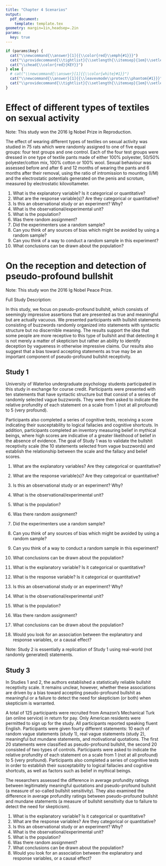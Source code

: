 ```yaml
---
title: "Chapter 4 Scenarios"
output: 
  pdf_document:
    template: template.tex
geometry: margin=1in,headsep=.2in
params:
  key: true
---
```


```r
if (params$key) {
  cat("\\newcommand{\\answer}[1]{{\\color{red}\\emph{#1}}}")
  cat("\\providecommand{\\tightlist}{\\setlength{\\itemsep}{1em}\\setlength{\\parskip}{0pt}}")
  cat("\\chead{\\color{red}{KEY}}")
} else {
  # cat("\\newcommand{\\answer}[1]{{\\color{white}#1}}") 
  cat("\\newcommand{\\answer}[1]{{\\leavevmode\\protect\\phantom{#1}}}")
  cat("\\providecommand{\\tightlist}{\\setlength{\\itemsep}{1em}\\setlength{\\parskip}{0pt}}")
}

```


# Effect of different types of textiles on sexual activity

Note: This study won the 2016 Ig Nobel Prize in Reproduction. \footnote{https://www.improbable.com/ig-about/winners/\#ig2016}

The effect of wearing different types of textiles on sexual activity was studied in 75 rats which were randomly assigned to one of five equal groups: four test groups and one control. Each of the four test groups were dressed in one type of textile pants made of either 100% polyester, 50/50% polyester/cotton mix, 100% cotton or 100% wool. Sexual behaviour was assessed before and after 6 and 12 months of wearing the pants and 6 months after their removal, using the ratio of intromission to mounting (I/M) and the electrostatic potentials generated on the penis and scrotum, measured by electrostatic kilovoltameter.

1. What is the explanatory variable? Is it categorical or quantitative?    
\longanswer\answer{The explanatory variable is the type of textile used in the rats' clothing (or control if no pants were worn). It is categorical.}
2. What are the response variable(s)? Are they categorical or quantitative?    
\longanswer\answer{Broadly, sexual behavior is the response variable, measured by the quantitative variables I/M ratio and genital electrostatic potential. }
3. Is this an observational study or an experiment? Why?    
\longanswer\answer{This is an experiment - the rats were randomly assigned to an experimenter-controlled treatment. }
4. What is the observational/experimental unit?    
\longanswer\answer{A rat}
5. What is the population?    
\longanswer\answer{Rats; that is, the population of all rats, past, present, and future.}
6. Was there random assignment?    
\longanswer\answer{Yes, there was random assignment}
7. Did the experimenters use a random sample?    
\longanswer\answer{No, there is no evidence that the experimenters randomly sampled rats.}
8. Can you think of any sources of bias which might be avoided by using a random sample?
\longanswer\answer{If the species of lab rat used has meaningfully different sexual behavior than most wild rats, that might cause a problem.}
9. Can you think of a way to conduct a random sample in this experiment?     
\longanswer\answer{It would be difficult to design a way to randomly sample wild rats in a representative way; obtaining a sampling frame of all rats in the world (or even in one local area) would be astonishingly difficult.}
10. What conclusions can be drawn about the population?    
\longanswer\answer{Because there is random assignment of experimental units to treatments, we can make causal conclusions about the effect of pants fabric composition on the sexual behavior of rats.}


# On the reception and detection of pseudo-profound bullshit

Note: This study won the 2016 Ig Nobel Peace Prize. \footnote{https://www.improbable.com/ig-about/winners/\#ig2016}

Full Study Description:

In this study, we focus on pseudo-profound bullshit, which consists of seemingly impressive assertions that are presented as true and meaningful but are actually vacuous. We presented participants with bullshit statements consisting of buzzwords randomly organized into statements with syntactic structure but no discernible meaning. The results support the idea that some people are more receptive to this type of bullshit and that detecting it is not merely a matter of skepticism but rather an ability to identify deception by vagueness in otherwise impressive claims. Our results also suggest that a bias toward accepting statements as true may be an important component of pseudo-profound bullshit receptivity. 

## Study 1

University of Waterloo undergraduate psychology students participated in this study in exchange for course credit. Participants were presented with ten statements that have syntactic structure but that consist of a series of randomly selected vague buzzwords. They were then asked to indicate the relative profundity of each statement on a scale from 1 (not at all profound) to 5 (very profound). 

Participants also completed a series of cognitive tests, receiving a score indicating their susceptability to logical fallacies and cognitive shortcuts. In addition, participants completed an inventory measuring belief in mythical beings, where high scores are indicative of a greater likelihood of belief in the absence of evidence. The goal of Study 1 was to validate the bullshit receptivity scale (the 10 statements selected from vague buzzwords) and establish the relationship between the scale and the fallacy and belief scores.

1. What are the explanatory variables? Are they categorical or quantitative?    
\longanswer\answer{The explanatory variables are the quantitative scores for cognitive fallacy susceptibility and belief in the absence of proof.}
2. What are the response variable(s)? Are they categorical or quantitative?    
\longanswer\answer{The response variable is the average rating of the vague statements on the bullshit receptivity scale.}
3. Is this an observational study or an experiment? Why?    
\longanswer\answer{This is an observational study; the experimenters did not control treatments in any way }
4. What is the observational/experimental unit?    
\longanswer\answer{A university of waterloo undergraduate student}
5. What is the population?    
\longanswer\answer{University of Waterloo psychology students}
6. Was there random assignment?    
\longanswer\answer{No, there was no random assignment.}
7. Did the experimenters use a random sample?    
\longanswer\answer{No, participants in the study were volunteers.}
8. Can you think of any sources of bias which might be avoided by using a random sample?
\longanswer\answer{Psychology students might be more likely than the general undergraduate population to be scientifically minded or skeptical about psychology experiments.}
9. Can you think of a way to conduct a random sample in this experiment?     
\longanswer\answer{Obtain a list of all undergraduate students, randomly sample those students, and ask them to participate in the study.}
10. What conclusions can be drawn about the population?    
\longanswer\answer{Because there is no random assignment to treatment groups, we cannot make causal conclusions. However, as long as the sample is seen as representative of the broader population, }



1. What is the explanatory variable? Is it categorical or quantitative?
2. What is the response variable? Is it categorical or quantitative?
3. Is this an observational study or an experiment? Why?
4. What is the observational/experimental unit?
5. What is the population?
6. Was there random assignment?
7. What conclusions can be drawn about the population?
8. Would you look for an association between the explanatory and response variables, or a causal effect?


Note: Study 2 is essentially a replication of Study 1 using real-world (not randomly generated) statements. 

## Study 3

In Studies 1 and 2, the authors established a statistically reliable bullshit receptivity scale. It remains unclear, however, whether these associations are driven by a bias toward accepting pseudo-profound bullshit as meaningful or a failure to detect the need for skepticism (or both) when skepticism is warranted. 

A total of 125 participants were recruited from Amazon’s Mechanical Turk (an online service) in return for pay. Only American residents were permitted to sign up for the study. All participants reported speaking fluent English. Participants were given fourty different statements: 10 each of random vague statements (study 1), real vague statements (study 2), meaningful but mundane statements, and motivational quotations. The first 20 statements were classified as pseudo-profound bullshit, the second 20 consisted of two types of controls. Participants were asked to indicate the relative profundity of each statement on a scale from 1 (not at all profound) to 5 (very profound). Participants also completed a series of cognitive tests in order to establish their susceptability to logical fallacies and cognitive shortcuts, as well as factors such as belief in mythical beings.

The researchers assessed the difference in average profundity ratings between legitimately meaningful quotations and pseudo-profound bullshit (a measure of so-called bullshit sensitivity). They also examined the difference in average profundity ratings between pseudo-profound bullshit and mundane statements (a measure of bullshit sensitivity due to failure to detect the need for skepticism). 

1. What is the explanatory variable? Is it categorical or quantitative?
2. What are the response variables? Are they categorical or quantitative?
3. Is this an observational study or an experiment? Why?
4. What is the observational/experimental unit?
5. What is the population?
6. Was there random assignment?
7. What conclusions can be drawn about the population?
8. Would you look for an association between the explanatory and response variables, or a causal effect?
